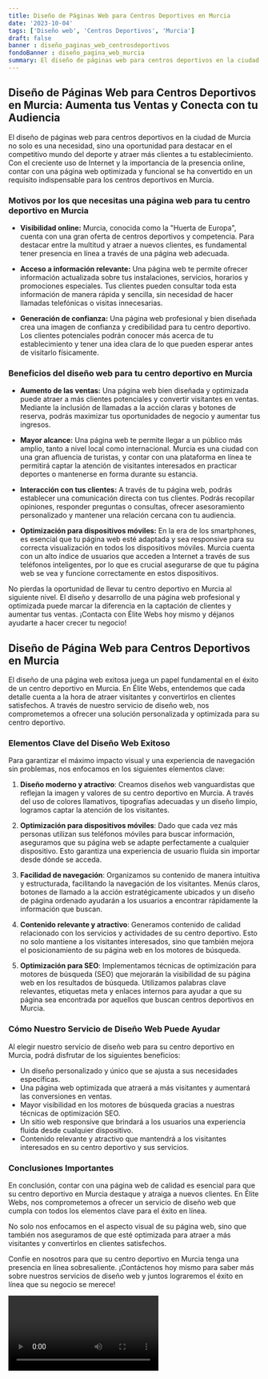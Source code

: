 ```yaml
---
title: Diseño de Páginas Web para Centros Deportivos en Murcia
date: '2023-10-04'
tags: ['Diseño web', 'Centros Deportivos', 'Murcia']
draft: false
banner : diseño_paginas_web_centrosdeportivos
fondoBanner : diseño_pagina_web_murcia
summary: El diseño de páginas web para centros deportivos en la ciudad de Murcia no solo es una necesidad, sino una oportunidad para destacar en el competitivo mundo del deporte y atraer más clientes a tu establecimiento. Con el creciente uso de Internet y la importancia de la presencia online, contar con una página web optimizada y funcional se ha convertido en un requisito indispensable para los centros deportivos en Murcia.
---
```


## **Diseño de Páginas Web para Centros Deportivos en Murcia: Aumenta tus Ventas y Conecta con tu Audiencia**

El diseño de páginas web para centros deportivos en la ciudad de Murcia no solo es una necesidad, sino una oportunidad para destacar en el competitivo mundo del deporte y atraer más clientes a tu establecimiento. Con el creciente uso de Internet y la importancia de la presencia online, contar con una página web optimizada y funcional se ha convertido en un requisito indispensable para los centros deportivos en Murcia.

### **Motivos por los que necesitas una página web para tu centro deportivo en Murcia**

- **Visibilidad online:** Murcia, conocida como la "Huerta de Europa", cuenta con una gran oferta de centros deportivos y competencia. Para destacar entre la multitud y atraer a nuevos clientes, es fundamental tener presencia en línea a través de una página web adecuada.

- **Acceso a información relevante:** Una página web te permite ofrecer información actualizada sobre tus instalaciones, servicios, horarios y promociones especiales. Tus clientes pueden consultar toda esta información de manera rápida y sencilla, sin necesidad de hacer llamadas telefónicas o visitas innecesarias.

- **Generación de confianza:** Una página web profesional y bien diseñada crea una imagen de confianza y credibilidad para tu centro deportivo. Los clientes potenciales podrán conocer más acerca de tu establecimiento y tener una idea clara de lo que pueden esperar antes de visitarlo físicamente.

### **Beneficios del diseño web para tu centro deportivo en Murcia**

- **Aumento de las ventas:** Una página web bien diseñada y optimizada puede atraer a más clientes potenciales y convertir visitantes en ventas. Mediante la inclusión de llamadas a la acción claras y botones de reserva, podrás maximizar tus oportunidades de negocio y aumentar tus ingresos.

- **Mayor alcance:** Una página web te permite llegar a un público más amplio, tanto a nivel local como internacional. Murcia es una ciudad con una gran afluencia de turistas, y contar con una plataforma en línea te permitirá captar la atención de visitantes interesados en practicar deportes o mantenerse en forma durante su estancia.

- **Interacción con tus clientes:** A través de tu página web, podrás establecer una comunicación directa con tus clientes. Podrás recopilar opiniones, responder preguntas o consultas, ofrecer asesoramiento personalizado y mantener una relación cercana con tu audiencia.

- **Optimización para dispositivos móviles:** En la era de los smartphones, es esencial que tu página web esté adaptada y sea responsive para su correcta visualización en todos los dispositivos móviles. Murcia cuenta con un alto índice de usuarios que acceden a Internet a través de sus teléfonos inteligentes, por lo que es crucial asegurarse de que tu página web se vea y funcione correctamente en estos dispositivos.

No pierdas la oportunidad de llevar tu centro deportivo en Murcia al siguiente nivel. El diseño y desarrollo de una página web profesional y optimizada puede marcar la diferencia en la captación de clientes y aumentar tus ventas. ¡Contacta con Élite Webs hoy mismo y déjanos ayudarte a hacer crecer tu negocio!

<GifSeo />

<Cta />

## Diseño de Página Web para Centros Deportivos en Murcia

El diseño de una página web exitosa juega un papel fundamental en el éxito de un centro deportivo en Murcia. En Élite Webs, entendemos que cada detalle cuenta a la hora de atraer visitantes y convertirlos en clientes satisfechos. A través de nuestro servicio de diseño web, nos comprometemos a ofrecer una solución personalizada y optimizada para su centro deportivo.

### Elementos Clave del Diseño Web Exitoso

Para garantizar el máximo impacto visual y una experiencia de navegación sin problemas, nos enfocamos en los siguientes elementos clave:

1. **Diseño moderno y atractivo**: Creamos diseños web vanguardistas que reflejan la imagen y valores de su centro deportivo en Murcia. A través del uso de colores llamativos, tipografías adecuadas y un diseño limpio, logramos captar la atención de los visitantes.

2. **Optimización para dispositivos móviles**: Dado que cada vez más personas utilizan sus teléfonos móviles para buscar información, aseguramos que su página web se adapte perfectamente a cualquier dispositivo. Esto garantiza una experiencia de usuario fluida sin importar desde dónde se acceda.

3. **Facilidad de navegación**: Organizamos su contenido de manera intuitiva y estructurada, facilitando la navegación de los visitantes. Menús claros, botones de llamado a la acción estratégicamente ubicados y un diseño de página ordenado ayudarán a los usuarios a encontrar rápidamente la información que buscan.

4. **Contenido relevante y atractivo**: Generamos contenido de calidad relacionado con los servicios y actividades de su centro deportivo. Esto no solo mantiene a los visitantes interesados, sino que también mejora el posicionamiento de su página web en los motores de búsqueda.

5. **Optimización para SEO**: Implementamos técnicas de optimización para motores de búsqueda (SEO) que mejorarán la visibilidad de su página web en los resultados de búsqueda. Utilizamos palabras clave relevantes, etiquetas meta y enlaces internos para ayudar a que su página sea encontrada por aquellos que buscan centros deportivos en Murcia.

### Cómo Nuestro Servicio de Diseño Web Puede Ayudar

Al elegir nuestro servicio de diseño web para su centro deportivo en Murcia, podrá disfrutar de los siguientes beneficios:

- Un diseño personalizado y único que se ajusta a sus necesidades específicas.
- Una página web optimizada que atraerá a más visitantes y aumentará las conversiones en ventas.
- Mayor visibilidad en los motores de búsqueda gracias a nuestras técnicas de optimización SEO.
- Un sitio web responsive que brindará a los usuarios una experiencia fluida desde cualquier dispositivo.
- Contenido relevante y atractivo que mantendrá a los visitantes interesados en su centro deportivo y sus servicios.

### Conclusiones Importantes

En conclusión, contar con una página web de calidad es esencial para que su centro deportivo en Murcia destaque y atraiga a nuevos clientes. En Élite Webs, nos comprometemos a ofrecer un servicio de diseño web que cumpla con todos los elementos clave para el éxito en línea.

No solo nos enfocamos en el aspecto visual de su página web, sino que también nos aseguramos de que esté optimizada para atraer a más visitantes y convertirlos en clientes satisfechos.

Confíe en nosotros para que su centro deportivo en Murcia tenga una presencia en línea sobresaliente. ¡Contáctenos hoy mismo para saber más sobre nuestros servicios de diseño web y juntos lograremos el éxito en línea que su negocio se merece!

<Video />

<CtaBot job='Centros Deportivos' city='Murcia'/>

<Gmaps query='Murcia+españa+maps' />
